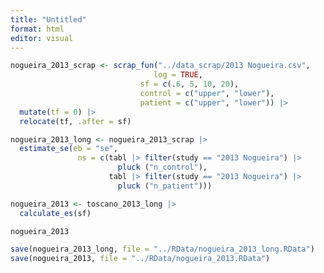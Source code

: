 ```yaml
---
title: "Untitled"
format: html
editor: visual
---
```


```r
nogueira_2013_scrap <- scrap_fun("../data_scrap/2013 Nogueira.csv",
                                log = TRUE,
                             sf = c(.6, 5, 10, 20), 
                             control = c("upper", "lower"), 
                             patient = c("upper", "lower")) |> 
  mutate(tf = 0) |> 
  relocate(tf, .after = sf)
```

```r
nogueira_2013_long <- nogueira_2013_scrap |> 
  estimate_se(eb = "se", 
               ns = c(tabl |> filter(study == "2013 Nogueira") |> 
                        pluck ("n_control"), 
                      tabl |> filter(study == "2013 Nogueira") |> 
                        pluck ("n_patient")))

nogueira_2013 <- toscano_2013_long |> 
  calculate_es(sf)

nogueira_2013
```

```r
save(nogueira_2013_long, file = "../RData/nogueira_2013_long.RData")
save(nogueira_2013, file = "../RData/nogueira_2013.RData")
```
